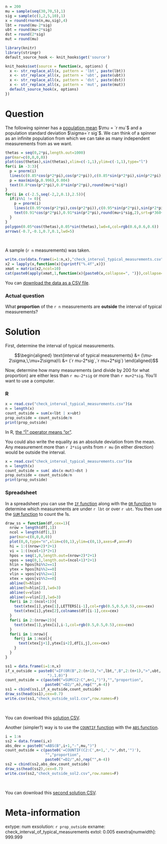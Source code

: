 ```r
n = 200
mu = sample(seq(30,70,5),1)
sig = sample(c(1,2,5,10),1)
x = round(rnorm(n,mu,sig),4)
lbt = round(mu-2*sig)
ubt = round(mu+2*sig)
dst = round(2*sig)
mut = round(mu)

library(knitr)
library(stringr)
default_source_hook <- knit_hooks$get('source')

knit_hooks$set(source = function(x, options) {
  x <- str_replace_all(x, pattern = 'lbt', paste(lbt))
  x <- str_replace_all(x, pattern = 'ubt', paste(ubt))
  x <- str_replace_all(x, pattern = 'dst', paste(dst))
  x <- str_replace_all(x, pattern = 'mut', paste(mut))
  default_source_hook(x, options)
})
```


Question
========

The following spinner has a [population mean](https://en.wikipedia.org/wiki/Mean){target="blank"} $\mu = `r mu`$ and a population standard deviation $\sigma=`r sig`$. We can think of a spinner as an infinite population from which we can take as many independent measurements from as we want.

```r
thetas = seq(0,2*pi,length.out=1000)
par(mar=c(0,0,0,0))
plot(cos(thetas),sin(thetas),xlim=c(-1,1),ylim=c(-1,1),type="l")
for(i in -3:3){
  p = pnorm(i)
  lines(c(0.85*cos(p*2*pi),cos(p*2*pi)),c(0.85*sin(p*2*pi),sin(p*2*pi)),lwd=3)
  p = max(min(p,0.996),0.004)
  text(0.8*cos(p*2*pi),0.8*sin(p*2*pi),round(mu+i*sig))
}
for(i in c(-2.5,seq(-2,2,0.1),2.5)){
  if(i%%1 != 0){
    p = pnorm(i)
    lines(c(0.95*cos(p*2*pi),cos(p*2*pi)),c(0.95*sin(p*2*pi),sin(p*2*pi)))
    text(0.91*cos(p*2*pi),0.91*sin(p*2*pi),round(mu+i*sig,2),srt=p*360+180*(p>0.25 & p<0.75),cex=0.7)
  }
}
polygon(0.05*cos(thetas),0.05*sin(thetas),lwd=4,col=rgb(0.6,0.6,0.6))
arrows(-0.7,-0.1,0.7,0.1,lwd=5)
```
\

A sample (`r n` measurements) was taken.

```r
write.csv(data.frame(i=1:n,x),"check_interval_typical_measurements.csv",row.names=F)
x2 = lapply(x,function(x){sprintf("%.4f",x)})
xmat = matrix(x2,ncol=10)
cat(paste0(apply(xmat,1,function(x){paste0(x,collapse=", ")}),collapse=",\n"))
```

You can [download the data as a CSV file](check_interval_typical_measurements.csv).

### Actual question

What **proportion** of the `r n` measurements are **outside** the interval of typical measurements?



Solution
========

First, determine the interval of typical measurements.

$$\begin{aligned}
\text{interval of typical measurements} &= (\mu-2\sigma,\,\mu+2\sigma)\\ &= (`r mu-2*sig`,`r mu+2*sig`)
\end{aligned}$$

Now, determine how many measurements (and divide by 200 for what proportion) are either less than `r mu-2*sig` or more than `r mu+2*sig`. You'll want to use a computer.

### R


```r
x = read.csv("check_interval_typical_measurements.csv")$x
n = length(x)
count_outside = sum(x<lbt | x>ubt)
prop_outside = count_outside/n
print(prop_outside)
```

In R, [the "|" operator means "or"](https://www.statmethods.net/management/operators.html){target="blank"}.

You could also write the equality as an absolute deviation from the mean. Any measurement more than `r 2*sig` units from `r mu` (in either direction) would be outside the interval.

```r
x = read.csv("check_interval_typical_measurements.csv")$x
n = length(x)
count_outside = sum( abs(x-mut)>dst )
prop_outside = count_outside/n
print(prop_outside)
```


### Spreadsheet

In a spreadsheet you can use the [`IF` function](https://wiki.openoffice.org/wiki/Documentation/How_Tos/Calc:_IF_function){target="blank"} along with the [`OR` function](https://wiki.openoffice.org/wiki/Documentation/How_Tos/Calc:_OR_function){target="blank"} to determine which measurements are under `r lbt` or over `r ubt`. You then use the [`SUM` function](https://wiki.openoffice.org/wiki/Documentation/How_Tos/Calc:_SUM_function){target="blank"} to count the 1s.

```r
draw_ss = function(df,cex=1){
  nrow = length(df[,1])
  ncol = length(df[1,])
  par(mar=c(0,0,0,0))
  plot(0,0,type="n",xlim=c(0,1),ylim=c(0,1),axes=F,ann=F)
  hi = 1:((nrow+2)*2+1)
  vi = 1:((ncol+1)*2+1)
  hpos = seq(1,0,length.out=(nrow+2)*2+1)
  vpos = seq(0,1,length.out=(ncol+1)*2+1)
  hlin = hpos[hi%%2==1]
  ytex = hpos[hi%%2==0]
  vlin = vpos[vi%%2==1]
  xtex = vpos[vi%%2==0]
  abline(h=hlin)
  abline(h=hlin[2],lwd=3)
  abline(v=vlin)
  abline(v=vlin[2],lwd=3)
  for(i in 2:(ncol+1)){
    text(xtex[i],ytex[1],LETTERS[i-1],col=rgb(0.5,0.5,0.5),cex=cex)
    text(xtex[i],ytex[2],colnames(df)[i-1],cex=cex)
  }    
  for(i in 2:(nrow+2)){
    text(xtex[1],ytex[i],i-1,col=rgb(0.5,0.5,0.5),cex=cex)
  }
  for(i in 1:nrow){
    for(j in 1:ncol){
      text(xtex[j+1],ytex[i+2],df[i,j],cex=cex)
    }
  }
}

ss1 = data.frame(i=1:n,x)
if_x_outside = paste0("=IF(OR(B",2:(n+1),"<",lbt,",B",2:(n+1),">",ubt,
                   "),1,0)")
count_outside = c(paste0("=SUM(C2:C",n+1,")"),"","proportion",
                  paste0("=D2/",n),rep("",n-4))
ss1 = cbind(ss1,if_x_outside,count_outside)
draw_ss(head(ss1),cex=0.7)
write.csv(ss1,"check_outside_sol1.csv",row.names=F)
```
\

You can download this [solution CSV](check_outside_sol1.csv).


Another (simpler?) way is to use the [`COUNTIF` function](https://wiki.openoffice.org/wiki/Documentation/How_Tos/Calc:_COUNTIF_function){target="blank"} with the [`ABS` function](https://wiki.openoffice.org/wiki/Documentation/How_Tos/Calc:_ABS_function){target="blank"}.

```r
i = 1:n
ss2 = data.frame(i,x)
abs_dev = paste0("=ABS(B",i+1,"-",mu,")")
count_outside = c(paste0('=COUNTIF(C2:C',n+1,',">',dst,'")'),
                  "","proportion",
                  paste0("=D2/",n),rep("",n-4))
ss2 = cbind(ss2,abs_dev,count_outside)
draw_ss(head(ss2),cex=0.7)
write.csv(ss2,"check_outside_sol2.csv",row.names=F)
```
\

You can download this [second solution CSV](check_outside_sol2.csv).


Meta-information
================
extype: num
exsolution: `r prop_outside`
exname: check_interval_of_typical_measurements
extol: 0.005
exextra[numwidth]: 999.999